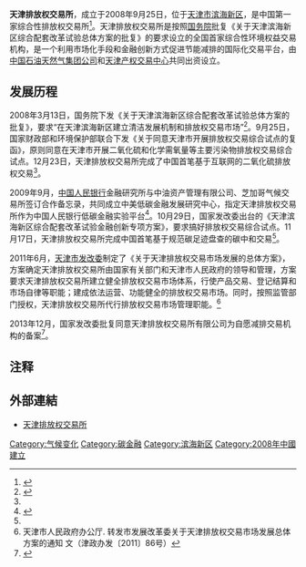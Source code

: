 {{Infobox Exchange
|name       = 天津排放权交易所
|nativename = Tianjin Climate Exchange
|logo       = 
|image      = 
|type       = 综合性排放权交易所
|city       = 天津市
|country    = 中国
|coor       = 
|foundation = 2008年9月25日
|owner      = 
|key_people =[[王靖|王靖]]（总经理）
|currency   = 
|commodity  = 
|listings   = 
|mcap       = 
|volume     = 
|indexes    =
|homepage   = {{url|http://www.chinatcx.com.cn/}}
|footnotes  = 
}}
'''天津排放权交易所'''，成立于2008年9月25日，位于[[天津市|天津市]][[滨海新区|滨海新区]]，是中国第一家综合性排放权交易所<ref name="中国第一家综合性排放权交易所在津成立">{{cite news|title=中国第一家综合性排放权交易所在津成立|url=http://news.enorth.com.cn/system/2012/10/17/010141683.shtml|accessdate=2015-12-07|agency=北方网|archive-date=2015-09-10|archive-url=https://web.archive.org/web/20150910125601/http://news.enorth.com.cn/system/2012/10/17/010141683.shtml|dead-url=no}}</ref>。天津排放权交易所是按照[[中华人民共和国国务院|国务院]]批复《关于天津滨海新区综合配套改革试验总体方案的批复》的要求设立的全国首家综合性环境权益交易机构，是一个利用市场化手段和金融创新方式促进节能减排的国际化交易平台，由[[中国石油天然气集团公司|中国石油天然气集团公司]]和[[天津产权交易中心|天津产权交易中心]]共同出资设立。

== 发展历程 ==
2008年3月13日，国务院下发《关于天津滨海新区综合配套改革试验总体方案的批复》，要求“在天津滨海新区建立清洁发展机制和排放权交易市场”<ref name="国务院批复滨海新区综合配套改革试验总体方案">{{cite web |url=http://www.tj.gov.cn/zwgk/wjgz/szfwj/200804/t20080415_52650.htm |title=国务院批复滨海新区综合配套改革试验总体方案 |publisher=天津政务网 |date=2008年3月28日 |accessdate=2015-07-24 |deadurl=yes |archiveurl=https://web.archive.org/web/20150724125330/http://www.tj.gov.cn/zwgk/wjgz/szfwj/200804/t20080415_52650.htm |archivedate=2015年7月24日 }}</ref>。9月25日，国家财政部和环境保护部联合下发《关于同意天津市开展排放权交易综合试点的复函》，原则同意在天津市开展二氧化硫和化学需氧量等主要污染物排放权交易综合试点。12月23日，天津排放权交易所完成了中国首笔基于互联网的二氧化硫排放权交易<ref name="中国第一家综合性排放权交易所在津成立" />。

2009年9月，[[中国人民银行|中国人民银行]]金融研究所与中油资产管理有限公司、芝加哥气候交易所签订合作备忘录，共同成立中美低碳金融发展研究中心，指定天津排放权交易所作为中国人民银行低碳金融实验平台<ref>{{cite news|title=天津排放权交易所将成平台|url=http://www.tj.gov.cn/bhxq/bhgk/bhxq_mh/201001/t20100119_111770.htm|accessdate=2015-12-03|agency=天津政务网|deadurl=yes|archiveurl=https://web.archive.org/web/20151208104827/http://www.tj.gov.cn/bhxq/bhgk/bhxq_mh/201001/t20100119_111770.htm|archivedate=2015-12-08}}</ref>。10月29日，国家发改委出台的《天津滨海新区综合配套改革试验金融创新专项方案》，要求搞好排放权交易综合试点。11月17日，天津排放权交易所完成中国首笔基于规范碳足迹盘查的碳中和交易<ref name="中国第一家综合性排放权交易所在津成立" />。

2011年6月，[[天津市发展和改革委员会|天津市发改委]]制定了《关于天津排放权交易市场发展的总体方案》，方案确定天津排放权交易所由国家有关部门和天津市人民政府的领导和管理，方案要求天津排放权交易所建立健全排放权交易市场体系，行使产品交易、登记结算和市场自律等职能；建成依法运营、功能健全的排放权交易市场。同时，按照监管部门授权，天津排放权交易所代行排放权交易市场管理职能。<ref>天津市人民政府办公厅. 转发市发展改革委关于天津排放权交易市场发展总体方案的通知 文（津政办发〔2011〕86号）</ref>

2013年12月，国家发改委批复同意天津排放权交易所有限公司为自愿减排交易机构的备案<ref>{{cite news|title=关于同意天津排放权交易所有限公司为自愿减排交易机构备案的函|url=http://finance.ifeng.com/a/20131210/11245350_0.shtml|accessdate=2015-12-07|agency=国家发改委|archive-date=2021-11-14|archive-url=https://web.archive.org/web/20211114032823/https://finance.ifeng.com/a/20131210/11245350_0.shtml}}</ref>。

== 注释 ==
{{reflist}}

== 外部連結 ==
*[https://web.archive.org/web/20120604071755/http://www.chinatcx.com.cn/tcxweb/index.jsp 天津排放权交易所]
{{天津金融机构}}

[[Category:气候变化|Category:气候变化]]
[[Category:碳金融|Category:碳金融]]
[[Category:滨海新区|Category:滨海新区]]
[[Category:2008年中國建立|Category:2008年中國建立]]